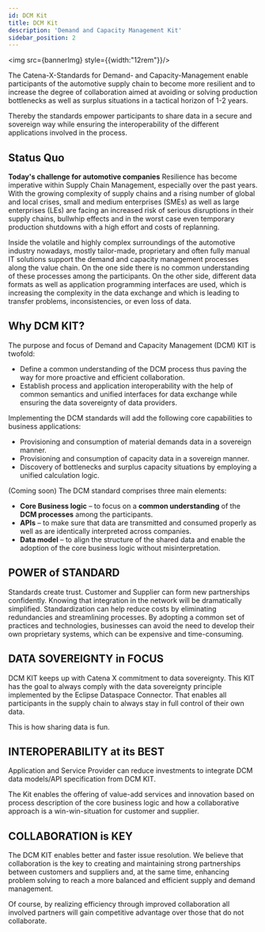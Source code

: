 ```yaml
---
id: DCM Kit
title: DCM Kit
description: 'Demand and Capacity Management Kit'
sidebar_position: 2
---
```



<img src={bannerImg} style={{width:"12rem"}}/>

The Catena-X-Standards for Demand- and Capacity-Management enable participants of the automotive supply chain to become more resilient and to increase the degree of collaboration aimed at avoiding or solving production bottlenecks as well as surplus situations in a tactical horizon of 1-2 years.

Thereby the standards empower participants to share data in a secure and sovereign way while ensuring the interoperability of the different applications involved in the process. 
 
## Status Quo

**Today's challenge for automotive companies**
Resilience has become imperative within Supply Chain Management, especially over the past years. With the growing complexity of supply chains and a rising number of global and local crises, small and medium enterprises (SMEs) as well as large enterprises (LEs) are facing an increased risk of serious disruptions in their supply chains, bullwhip effects and in the worst case even temporary production shutdowns with a high effort and costs of replanning.
 
Inside the volatile and highly complex surroundings of the automotive industry nowadays, mostly tailor-made, proprietary and often fully manual IT solutions support the demand and capacity management processes along the value chain. On the one side there is no common understanding of these processes among the participants. On the other side, different data formats as well as application programming interfaces are used, which is increasing the complexity in the data exchange and which is leading to transfer problems, inconsistencies, or even loss of data.

## Why DCM KIT?

The purpose and focus of Demand and Capacity Management (DCM) KIT is twofold: 
- Define a common understanding of the DCM process thus paving the way for more proactive and efficient collaboration.
- Establish process and application interoperability with the help of common semantics and unified interfaces for data exchange while ensuring the data sovereignty of data providers.
 
Implementing the DCM standards will add the following core capabilities to business applications:
- Provisioning and consumption of material demands data in a sovereign manner.
- Provisioning and consumption of capacity data in a sovereign manner.
- Discovery of bottlenecks and surplus capacity situations by employing a unified calculation logic.
 
(Coming soon) The DCM standard comprises three main elements: 
- **Core Business logic** – to focus on a **common understanding** of the **DCM processes** among the participants.
- **APIs** – to make sure that data are transmitted and consumed properly as well as are identically interpreted across companies. 
- **Data model** – to align the structure of the shared data and enable the adoption of the core business logic without misinterpretation.

<!-- ![Power of standards icon](@site/static/icons/Icon_Licence_V3.svg) -->
## <LicenceV3 width="4rem" /> POWER of STANDARD

Standards create trust. Customer and Supplier can form new partnerships confidently. Knowing that integration in the network will be dramatically simplified. Standardization can help reduce costs by eliminating redundancies and streamlining processes. By adopting a common set of practices and technologies, businesses can avoid the need to develop their own proprietary systems, which can be expensive and time-consuming.

<!-- ![Data Souvereignity icon](@site/static/icons/Icon_Easy_to_use_V3.svg) -->

## <EasyToUseV3 width="4rem"/> DATA SOVEREIGNTY in FOCUS

DCM KIT keeps up with Catena X commitment to data sovereignty. This KIT has the goal to always comply with the data sovereignty principle implemented by the Eclipse Dataspace Connector. That enables all participants in the supply chain  to always stay in full control of their own data.  

This is how sharing data is fun.

<!-- ![Interoperability at its best icon](@site/static/icons/Icon_Open_Source_V3.svg) -->

## <OpenSourceV3 width="4rem"/> INTEROPERABILITY at its BEST

Application and Service Provider can reduce investments to integrate DCM data models/API specification from DCM KIT.

The Kit enables the offering of value-add services and innovation based on process description of the core business logic and how a collaborative approach is a win-win-situation for customer and supplier.

<!-- ![Collaboration is key icon](@site/static/icons/Icon_Adoption_V2.svg) -->

## <AdoptionV2 width="4rem"/> COLLABORATION is KEY

The DCM KIT enables better and faster issue resolution. We believe that collaboration is the key to creating and maintaining strong partnerships between customers and suppliers and, at the same time, enhancing problem solving to reach a more balanced and efficient supply and demand management.

Of course, by realizing efficiency through improved collaboration all involved partners will gain competitive advantage over those that do not collaborate.

